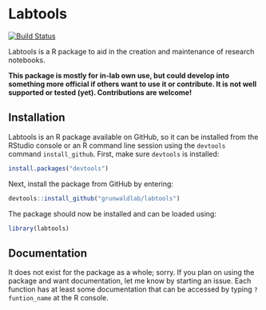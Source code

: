 # Labtools

[![Build Status](https://travis-ci.org/grunwaldlab/labtools.png?branch=master)](https://travis-ci.org/grunwaldlab/labtools?branch=master)

Labtools is a R package to aid in the creation and maintenance of research notebooks.

**This package is mostly for in-lab own use, but could develop into something more official if others want to use it or contribute. It is not well supported or tested (yet).
Contributions are welcome!**


## Installation

Labtools is an R package available on GitHub, so it can be installed from the RStudio console or an R command line session using the `devtools` command `install_github`.
First, make sure `devtools` is installed:

```r
install.packages("devtools")
```

Next, install the package from GitHub by entering:

```r
devtools::install_github("grunwaldlab/labtools")
```

The package should now be installed and can be loaded using:

```r
library(labtools)
```

## Documentation

It does not exist for the package as a whole; sorry.
If you plan on using the package and want documentation, let me know by starting an issue. 
Each function has at least some documentation that can be accessed by typing `?funtion_name` at the R console.
